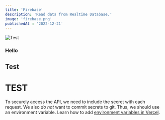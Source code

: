 ```yaml
---
title: 'Firebase'
description: 'Read data from Realtime Database.'
image: 'firebase.png'
publishedAt : '2022-12-21'
---
```


![Test](https://chasem.co/images/seeds-screenshot.png)

### Hello
## Test
# TEST

To securely access the API, we need to include the secret with each request.
We also _do not_ want to commit secrets to git. Thus, we should use an environment variable.
Learn how to add [environment variables in Vercel](https://vercel.com/docs/environment-variables).